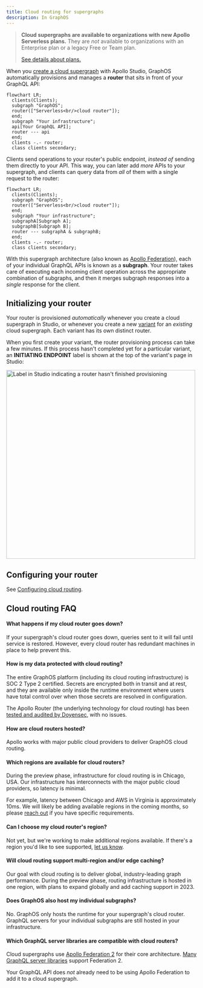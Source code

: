 ```yaml
---
title: Cloud routing for supergraphs
description: In GraphOS
---
```


> **Cloud supergraphs are available to organizations with new Apollo Serverless plans.** They are _not_ available to organizations with an Enterprise plan or a legacy Free or Team plan.
>
>[See details about plans.](https://www.apollographql.com/pricing/)

When you [create a cloud supergraph](../getting-started/#2-create-your-first-supergraph) with Apollo Studio, GraphOS automatically provisions and manages a **router** that sits in front of your GraphQL API:

```mermaid
flowchart LR;
  clients(Clients);
  subgraph "GraphOS";
  router(["Serverless<br/>cloud router"]);
  end;
  subgraph "Your infrastructure";
  api[Your GraphQL API];
  router --- api
  end;
  clients -.- router;
  class clients secondary;
```

Clients send operations to your router's public endpoint, _instead of_ sending them directly to your API. This way, you can later add _more_ APIs to your supergraph, and clients can query data from _all_ of them with a single request to the router:

```mermaid
flowchart LR;
  clients(Clients);
  subgraph "GraphOS";
  router(["Serverless<br/>cloud router"]);
  end;
  subgraph "Your infrastructure";
  subgraphA[Subgraph A];
  subgraphB[Subgraph B];
  router --- subgraphA & subgraphB;
  end;
  clients -.- router;
  class clients secondary;
```

With this supergraph architecture (also known as [Apollo Federation](/federation/)), each of your individual GraphQL APIs is known as a **subgraph**. Your router takes care of executing each incoming client operation across the appropriate combination of subgraphs, and then it merges subgraph responses into a _single_ response for the client.

## Initializing your router

Your router is provisioned _automatically_ whenever you create a cloud supergraph in Studio, or whenever you create a new [variant](../org/graphs/#variants) for an _existing_ cloud supergraph. Each variant has its own distinct router.

When you first create your variant, the router provisioning process can take a few minutes. If this process hasn't completed yet for a particular variant, an **INITIATING ENDPOINT** label is shown at the top of the variant's page in Studio:

<img
  class="screenshot"
  alt="Label in Studio indicating a router hasn't finished provisioning"
  src="../img/initiating-endpoint.jpg"
  width="500"
/>

## Configuring your router

See [Configuring cloud routing](./configuration).

## Cloud routing FAQ

#### What happens if my cloud router goes down?

If your supergraph's cloud router goes down, queries sent to it will fail until service is restored. However, every cloud router has redundant machines in place to help prevent this.

#### How is my data protected with cloud routing?

The entire GraphOS platform (including its cloud routing infrastructure) is SOC 2 Type 2 certified. Secrets are encrypted both in transit and at rest, and they are available only inside the runtime environment where users have total control over when those secrets are resolved in configuration.

The Apollo Router (the underlying technology for cloud routing) has been [tested and audited by Doyensec](https://doyensec.com/resources/Doyensec_Apollo_Report_Q22022_v4_AfterRetest.pdf), with no issues.

#### How are cloud routers hosted?

Apollo works with major public cloud providers to deliver GraphOS cloud routing.

#### Which regions are available for cloud routers?

During the preview phase, infrastructure for cloud routing is in Chicago, USA. Our infrastructure has interconnects with the major public cloud providers, so latency is minimal.

For example, latency between Chicago and AWS in Virginia is approximately 10ms. We will likely be adding available regions in the coming months, so please [reach out](https://docs.google.com/forms/d/e/1FAIpQLSeLfIHulp-45VYzZspkOslFMzd1pPnMtVgIj_pVyJbox5DCKw/viewform) if you have specific requirements.

#### Can I choose my cloud router's region?

Not yet, but we're working to make additional regions available. If there's a region you'd like to see supported, [let us know](https://docs.google.com/forms/d/e/1FAIpQLSeLfIHulp-45VYzZspkOslFMzd1pPnMtVgIj_pVyJbox5DCKw/viewform).

#### Will cloud routing support multi-region and/or edge caching?

Our goal with cloud routing is to deliver global, industry-leading graph performance. During the preview phase, routing infrastructure is hosted in one region, with plans to expand globally and add caching support in 2023.

#### Does GraphOS also host my individual subgraphs?

No. GraphOS only hosts the runtime for your supergraph's cloud router. GraphQL servers for your individual subgraphs are still hosted in your infrastructure.

#### Which GraphQL server libraries are compatible with cloud routers?

Cloud supergraphs use [Apollo Federation 2](/federation/) for their core architecture. [Many GraphQL server libraries](/federation/building-supergraphs/supported-subgraphs/) support Federation 2.

Your GraphQL API does _not_ already need to be using Apollo Federation to add it to a cloud supergraph.
